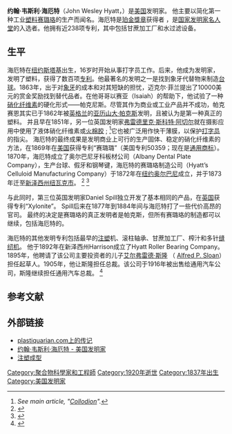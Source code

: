 {{Infobox engineer
|image                = John Wesley Hyatt, Jr.jpg
|caption              = 约翰·韦斯利·海厄特
|name                 = 约翰·韦斯利·海厄特
|nationality          = {{USA}}
|birth_date           = {{birth date|1837|11|28}}
|birth_place          = [[美國|美國]][[紐約州|紐約州]]{{link-en|斯塔基|Starkey, New York}}
|death_date           =  {{death date and age|1920|5|10|1837|11|28}}
|death_place          = 美國[[新澤西州|新澤西州]]{{link-en|肖特山 (新澤西州)|Short Hills, New Jersey|肖特山}}
|education            =
|spouse               =
|parents              =
|children             =
|discipline           =
|institutions         =
|practice_name        =  
|significant_projects = [[赛璐珞|赛璐珞]]的生产
|significant_design   = 
|significant_advance  =
|significant_awards   = [[John_Scott_Medal|John Scott Medal]] <small>(1898)</small><br />[[珀金獎章|珀金獎章]] {{small|(1914)}}
}}

'''约翰·韦斯利·海厄特'''（John Wesley Hyatt，{{bd|1837年|11月28日|1920年~5月10日}}）是[[美国|美国]]发明家。 他主要以简化第一种工业[[塑料|塑料]][[賽璐珞|赛璐珞]]的生产而闻名。海厄特是[[珀金獎章|珀金獎章]]获得者 ，是[[美國國家發明家名人堂|国家发明家名人堂]]的入选者。他拥有近238项专利，其中包括甘蔗加工厂和水过滤设备。

== 生平 ==
海厄特在[[斯达基|纽约斯塔基]]出生，16岁时开始从事打字员工作。后来，他成为发明家，发明了塑料，获得了数百项[[专利|专利]]。他最著名的发明之一是找到象牙代替物来制造[[台球|台球]]。1863年，出于对[[象牙|象牙]]的成本和对其短缺的担忧，迈克尔·菲兰提出了10000美元的赏金奖励找到替代品者。在他哥哥以赛亚（Isaiah）的帮助下，他试验了一种[[硝化纤维素|硝化纤维素]]的硬化形式——帕克尼斯。尽管其作为商业或工业产品并不成功，帕克赛恩其实已于1862年被[[英格蘭人|英格兰]]的[[亚历山大·帕克斯|亚历山大·帕克斯]]发明，且被认为是第一种真正的塑料。 并且早在1851年，另一位英国发明家[[阿切爾|弗雷德里克·斯科特·阿切尔]]就在摄影应用中使用了液体硝化纤维素或[[火棉膠|火棉胶]] ; <ref name="WP collodion">''See main article, "[[Collodion|Collodion]]".''</ref>它也被广泛用作快干薄膜，以保护[[打字员|打字员]]的指尖。 海厄特的最终成果是发明商业上可行的生产固体、稳定的硝化纤维素的方法，在1869年在[[美国|美国]]获得专利“赛璐璐”（美国专利50359；现在是[[通用商標|通用商标]]）。1870年，海厄特成立了奥尔巴尼牙科板材公司（Albany Dental Plate Company），生产台球、假牙和钢琴键，海厄特的赛璐珞制造公司（Hyatt’s Celluloid Manufacturing Company）于1872年在[[奥尔巴尼|纽约奥尔巴尼]]成立，并于1873年迁至[[紐華克_(新澤西州)|新泽西州纽瓦克市]]。 <ref>{{Cite web |url=http://toyhistory.com/embosspeople.html |title=存档副本 |access-date=2021-02-05 |archive-date=2014-01-30 |archive-url=https://web.archive.org/web/20140130035953/http://toyhistory.com/embosspeople.html |dead-url=yes }}</ref> <ref name="didyouknow">{{Cite news|title=Did you know?|publisher=Newark Housing Authority|date=|url=http://www.newarkha.org/NHA_DidYouKnow.php|accessdate=2013-12-23|archive-date=2018-03-18|archive-url=https://web.archive.org/web/20180318213748/http://www.newarkha.org/NHA_DidYouKnow.php|dead-url=yes}}</ref> 

与此同时，第三位英国发明家Daniel Spill独立开发了基本相同的产品，在[[英国|英国]]获得专利“Xylonite”。 {{Clarify|date=April 2009|reason=What year?}} Spill后来在1877年到1884年间与海厄特打了一些代价高昂的官司。 最终的决定是赛璐珞的真正发明者是帕克斯，但所有赛璐珞的制造都可以继续，包括海厄特的。 

海厄特的其他发明专利包括最早的[[注射製模|注塑]]机、滚柱轴承、甘蔗加工厂、榨汁和多针[[縫紉機|缝纫机]]。 他于1892年在新泽西州Harrison成立了Hyatt Roller Bearing Company。1895年，他聘请了该公司主要投资者的儿子[[艾尔弗雷德·P·斯隆|艾尔弗雷德·斯隆]] （ [[艾尔弗雷德·P·斯隆|Alfred P. Sloan]]）担任起草人。1905年，他让斯隆担任总裁。该公司于1916年被出售给通用汽车公司，斯隆继续担任通用汽车总裁。 <ref>{{Cite web|title=Hyatt Roller Bearing Company|url=http://history.gmheritagecenter.com/wiki/index.php/Hyatt_Roller_Bearing_Company|accessdate=2013-10-20|author=Bowman|first=Bill|year=2013|archive-date=2018-05-16|archive-url=https://web.archive.org/web/20180516103050/https://history.gmheritagecenter.com/wiki/index.php/Hyatt_Roller_Bearing_Company|dead-url=yes}}</ref>

== 参考文献 ==
{{Reflist}}

== 外部链接 ==

* [https://web.archive.org/web/20071221114457/http://www.plastiquarian.com/hyatt.htm plastiquarian.com上的传记] 
* [http://www.hyatt.us/ 约翰·韦斯利·海厄特 - 美国发明家] 
* [http://kottke.org/15/12/plastic-injection-molding-is-fascinating 注塑成型] {{Wayback|url=http://kottke.org/15/12/plastic-injection-molding-is-fascinating |date=20201108104349 }} 
[[Category:聚合物科學家和工程師|Category:聚合物科學家和工程師]]
[[Category:1920年逝世|Category:1920年逝世]]
[[Category:1837年出生|Category:1837年出生]]
[[Category:美国发明家|Category:美国发明家]]